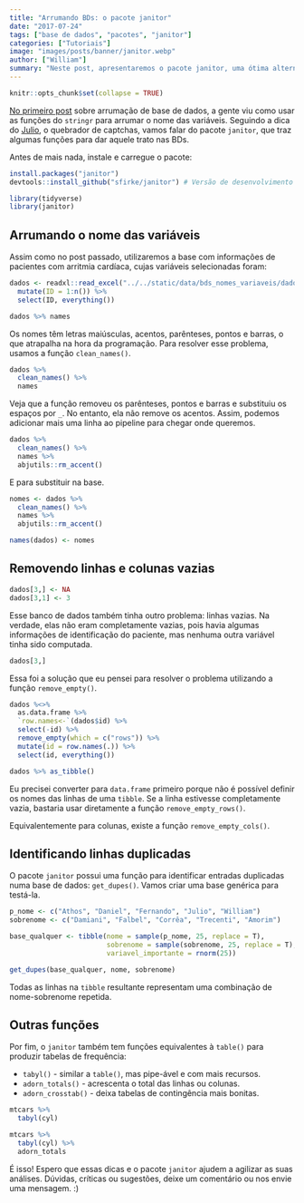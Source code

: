 ```yaml
---
title: "Arrumando BDs: o pacote janitor"
date: "2017-07-24"
tags: ["base de dados", "pacotes", "janitor"]
categories: ["Tutoriais"]
image: "images/posts/banner/janitor.webp"
author: ["William"]
summary: "Neste post, apresentaremos o pacote janitor, uma ótima alternativa na hora de dar aquele trato na base de dados."
---
```


```r
knitr::opts_chunk$set(collapse = TRUE)
```

[No primeiro post](http://curso-r.com/blog/2017/07/12/2017-07-13-bds_nomes_variaveis/) sobre arrumação de base de dados, a gente viu como usar as funções do `stringr` para arrumar o nome das variáveis. Seguindo a dica do [Julio](https://www.facebook.com/julio.trecenti), o quebrador de captchas, vamos falar do pacote `janitor`, que traz algumas funções para dar aquele trato nas BDs.

Antes de mais nada, instale e carregue o pacote:

```r
install.packages("janitor")
devtools::install_github("sfirke/janitor") # Versão de desenvolvimento
```

```r
library(tidyverse)
library(janitor)
```

## Arrumando o nome das variáveis

Assim como no post passado, utilizaremos a base com informações de pacientes com arritmia cardíaca, cujas variáveis selecionadas foram:

```r
dados <- readxl::read_excel("../../static/data/bds_nomes_variaveis/dados_nomes_variaveis.xlsx") %>%
  mutate(ID = 1:n()) %>%
  select(ID, everything())
```


```r
dados %>% names
```

Os nomes têm letras maiúsculas, acentos, parênteses, pontos e barras, o que atrapalha na hora da programação. Para resolver esse problema, usamos a função `clean_names()`.

```r
dados %>%
  clean_names() %>%
  names
```

Veja que a função removeu os parênteses, pontos e barras e substituiu os espaços por `_`. No entanto, ela não remove os acentos. Assim, podemos adicionar mais uma linha ao pipeline para chegar onde queremos.

```r
dados %>%
  clean_names() %>%
  names %>%
  abjutils::rm_accent()
```

E para substituir na base.

```r
nomes <- dados %>%
  clean_names() %>%
  names %>%
  abjutils::rm_accent()

names(dados) <- nomes
```

## Removendo linhas e colunas vazias

```r
dados[3,] <- NA
dados[3,1] <- 3
```

Esse banco de dados também tinha outro problema: linhas vazias. Na verdade, elas não eram completamente vazias, pois havia algumas informações de identificação do paciente, mas nenhuma outra variável tinha sido computada.

```r
dados[3,]
```

Essa foi a solução que eu pensei para resolver o problema utilizando a função `remove_empty()`.

```r
dados %<>%
  as.data.frame %>%
  `row.names<-`(dados$id) %>%
  select(-id) %>%
  remove_empty(which = c("rows")) %>%
  mutate(id = row.names(.)) %>%
  select(id, everything())

dados %>% as_tibble()
```

Eu precisei converter para `data.frame` primeiro porque não é possível definir os nomes das linhas de uma `tibble`. Se a linha estivesse completamente vazia, bastaria usar diretamente a função `remove_empty_rows()`.

Equivalentemente para colunas, existe a função `remove_empty_cols()`.

## Identificando linhas duplicadas

O pacote `janitor` possui uma função para identificar entradas duplicadas numa base de dados: `get_dupes()`. Vamos criar uma base genérica para testá-la.

```r

p_nome <- c("Athos", "Daniel", "Fernando", "Julio", "William")
sobrenome <- c("Damiani", "Falbel", "Corrêa", "Trecenti", "Amorim")

base_qualquer <- tibble(nome = sample(p_nome, 25, replace = T),
                        sobrenome = sample(sobrenome, 25, replace = T),
                        variavel_importante = rnorm(25))

get_dupes(base_qualquer, nome, sobrenome)
```

Todas as linhas na `tibble` resultante representam uma combinação de nome-sobrenome repetida.

## Outras funções

Por fim, o `janitor` também tem funções equivalentes à `table()` para produzir tabelas de frequência:

- `tabyl()` - similar a `table()`, mas pipe-ável e com mais recursos.
- `adorn_totals()` - acrescenta o total das linhas ou colunas.
- `adorn_crosstab()` - deixa tabelas de contingência mais bonitas.


```r
mtcars %>%
  tabyl(cyl)

mtcars %>%
  tabyl(cyl) %>%
  adorn_totals
```

É isso! Espero que essas dicas e o pacote `janitor` ajudem a agilizar as suas análises. Dúvidas, críticas ou sugestões, deixe um comentário ou nos envie uma mensagem. :)
